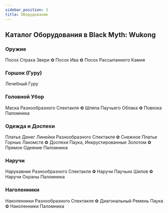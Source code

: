 ```yaml
---
sidebar_position: 3
title: Оборудование
---
```


## Каталог Оборудования в Black Myth: Wukong

### Оружие

Посох Страха Звери ✿ Посох Ива ✿ Посох Рассыпанного Камня

### Горшок (Гуру)

Лечебный Гуру

### Головной Убор

Маска Разнообразного Спектакля ✿ Шляпа Паучьего Облака ✿ Повязка Паломника

### Одежда и Доспехи

Платье Денег Линейки Разнообразного Спектакля ✿ Снежное Платье Горных Лакомств ✿ Доспехи Паука, Инкрустированные Золотом ✿ Прямое Одеяние Паломника

### Наручи

Нарукавник Разнообразного Спектакля ✿ Наручи Паучьих Шипов ✿ Наручи Охраны Паломника

### Наголенники

Наколенники Разнообразного Спектакля ✿ Диагональный Ремень Паука ✿ Наколенники Паломника